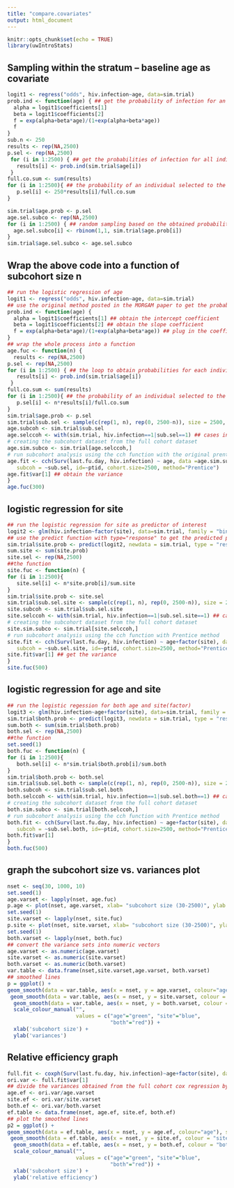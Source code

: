```yaml
---
title: "compare.covariates"
output: html_document
---
```


```r
knitr::opts_chunk$set(echo = TRUE)
library(uwIntroStats)
```

## Sampling within the stratum -- baseline age as covariate
```r
logit1 <- regress("odds", hiv.infection~age, data=sim.trial)
prob.ind <- function(age) { ## get the probability of infection for an individual of certain age
  alpha = logit1$coefficients[1]
  beta = logit1$coefficients[2]
  f = exp(alpha+beta*age)/(1+exp(alpha+beta*age))
  f
}
sub.n <- 250
results <- rep(NA,2500)
p.sel <- rep(NA,2500)
 for (i in 1:2500) { ## get the probabilities of infection for all individuals in the dataset
   results[i] <- prob.ind(sim.trial$age[i])
 }
full.co.sum <- sum(results)
for (i in 1:2500){ ## the probability of an individual selected to the subcohort in a subcohort size of n=250
   p.sel[i] <- 250*results[i]/full.co.sum
}

sim.trial$age.prob <- p.sel
age.sel.subco <- rep(NA,2500)
for (i in 1:2500) { ## random sampling based on the obtained probability, no fixed subcohort size
  age.sel.subco[i] <- rbinom(1,1, sim.trial$age.prob[i])
}
sim.trial$age.sel.subco <- age.sel.subco
```

## Wrap the above code into a function of subcohort size n
```r
## run the logistic regression of age
logit1 <- regress("odds", hiv.infection~age, data=sim.trial)
## use the original method posted in the MORGAM paper to get the probability of geting infection
prob.ind <- function(age) {
  alpha = logit1$coefficients[1] ## obtain the intercept coefficient
  beta = logit1$coefficients[2] ## obtain the slope coefficient
  f = exp(alpha+beta*age)/(1+exp(alpha+beta*age)) ## plug in the coefficients to get the probability
}
## wrap the whole process into a function
age.fuc <- function(n) {
  results <- rep(NA,2500)
p.sel <- rep(NA,2500)
for (i in 1:2500) { ## the loop to obtain probabilities for each individual in the dataset
   results[i] <- prob.ind(sim.trial$age[i])
 }
full.co.sum <- sum(results)
for (i in 1:2500){ ## the probability of an individual selected to the subcohort in a subcohort size of n
   p.sel[i] <- n*results[i]/full.co.sum
}
sim.trial$age.prob <- p.sel
sim.trial$sub.sel <- sample(c(rep(1, n), rep(0, 2500-n)), size = 2500, prob = sim.trial$age.prob[1:2500], replace = FALSE) ## use the sample function to obtain the desired subcohort size
age.subcoh <- sim.trial$sub.sel
age.selccoh <- with(sim.trial, hiv.infection==1|sub.sel==1) ## cases in the subcohort
# creating the subcohort dataset from the full cohort dataset
age.sim.subco <- sim.trial[age.selccoh,]
# run subcohort analysis using the cch function with the original prentice method
age.fit <- cch(Surv(last.fu.day, hiv.infection) ~ age, data =age.sim.subco,
   subcoh = ~sub.sel, id=~ptid, cohort.size=2500, method="Prentice")
age.fit$var[1] ## obtain the variance
}
age.fuc(300)
```
## logistic regression for site
```r
## run the logistic regression for site as predictor of interest
logit2 <- glm(hiv.infection~factor(site), data=sim.trial, family = "binomial")
## use the predict function with type="response" to get the predicted probabilities
sim.trial$site.prob <- predict(logit2, newdata = sim.trial, type = "response")
sum.site <- sum(site.prob)
site.sel <- rep(NA,2500)
##the function
site.fuc <- function(n) {
for (i in 1:2500){
   site.sel[i] <- n*site.prob[i]/sum.site
}
sim.trial$site.prob <- site.sel
sim.trial$sub.sel.site <- sample(c(rep(1, n), rep(0, 2500-n)), size = 2500, prob = sim.trial$age.prob[1:2500], replace = FALSE)
site.subcoh <- sim.trial$sub.sel.site
site.selccoh <- with(sim.trial, hiv.infection==1|sub.sel.site==1) ## cases in the subcohort
# creating the subcohort dataset from the full cohort dataset
site.sim.subco <- sim.trial[site.selccoh,]
# run subcohort analysis using the cch function with Prentice method
site.fit <- cch(Surv(last.fu.day, hiv.infection) ~ age+factor(site), data =site.sim.subco,
   subcoh = ~sub.sel.site, id=~ptid, cohort.size=2500, method="Prentice")
site.fit$var[1] ## get the variance
}
site.fuc(500)
```
## logistic regression for age and site
```r
## run the logistic regession for both age and site(factor)
logit3 <- glm(hiv.infection~age+factor(site), data=sim.trial, family = "binomial")
sim.trial$both.prob <- predict(logit3, newdata = sim.trial, type = "response")
sum.both <- sum(sim.trial$both.prob)
both.sel <- rep(NA,2500)
##the function
set.seed(1)
both.fuc <- function(n) {
for (i in 1:2500){
   both.sel[i] <- n*sim.trial$both.prob[i]/sum.both
}
sim.trial$both.prob <- both.sel
sim.trial$sub.sel.both <- sample(c(rep(1, n), rep(0, 2500-n)), size = 2500, prob = sim.trial$both.prob[1:2500], replace = FALSE)
both.subcoh <- sim.trial$sub.sel.both
both.selccoh <- with(sim.trial, hiv.infection==1|sub.sel.both==1) ## cases in the subcohort
# creating the subcohort dataset from the full cohort dataset
both.sim.subco <- sim.trial[both.selccoh,]
# run subcohort analysis using the cch function with Prentice method
both.fit <- cch(Surv(last.fu.day, hiv.infection) ~ age+factor(site), data =both.sim.subco,
   subcoh = ~sub.sel.both, id=~ptid, cohort.size=2500, method="Prentice")
both.fit$var[1]
}
both.fuc(500)
```
## graph the subcohort size vs. variances plot
```r
nset <- seq(30, 1000, 10)
set.seed(1)
age.varset <- lapply(nset, age.fuc)
p.age <- plot(nset, age.varset, xlab= "subcohort size (30-2500)", ylab = "variances", main="Variances vs. subcohort size - baseline age as predictor")
set.seed(1)
site.varset <- lapply(nset, site.fuc)
p.site <- plot(nset, site.varset, xlab= "subcohort size (30-2500)", ylab = "variances", main="Variances vs. subcohort size - site as predictor")
set.seed(1)
both.varset <- lapply(nset, both.fuc)
## convert the variance sets into numeric vectors
age.varset <- as.numeric(age.varset)
site.varset <- as.numeric(site.varset)
both.varset <- as.numeric(both.varset)
var.table <- data.frame(nset,site.varset,age.varset, both.varset)
## smoothed lines
p = ggplot() + 
geom_smooth(data = var.table, aes(x = nset, y = age.varset, colour="age"), span=0.3, se=FALSE) +
 geom_smooth(data = var.table, aes(x = nset, y = site.varset, colour = "site"), span=0.3, se=FALSE) +
  geom_smooth(data = var.table, aes(x = nset, y = both.varset, colour = "both"), span=0.3, se=FALSE) +
  scale_colour_manual("", 
                      values = c("age"="green", "site"="blue", 
                                 "both"="red")) +
  xlab('subcohort size') +
  ylab('variances')

```
## Relative efficiency graph
```r
full.fit <- coxph(Surv(last.fu.day, hiv.infection)~age+factor(site), data=sim.trial)
ori.var <- full.fit$var[1]
## divide the variances obtained from the full cohort cox regression by the variances of the subcohorts
age.ef <- ori.var/age.varset
site.ef <- ori.var/site.varset
both.ef <- ori.var/both.varset
ef.table <- data.frame(nset, age.ef, site.ef, both.ef)
## plot the smoothed lines
p2 = ggplot() + 
geom_smooth(data = ef.table, aes(x = nset, y = age.ef, colour="age"), span=0.3, se=FALSE) +
 geom_smooth(data = ef.table, aes(x = nset, y = site.ef, colour = "site"), span=0.3, se=FALSE) +
  geom_smooth(data = ef.table, aes(x = nset, y = both.ef, colour = "both"), span=0.3, se=FALSE) +
  scale_colour_manual("", 
                      values = c("age"="green", "site"="blue", 
                                 "both"="red")) +
  xlab('subcohort size') +
  ylab('relative efficiency')

```
